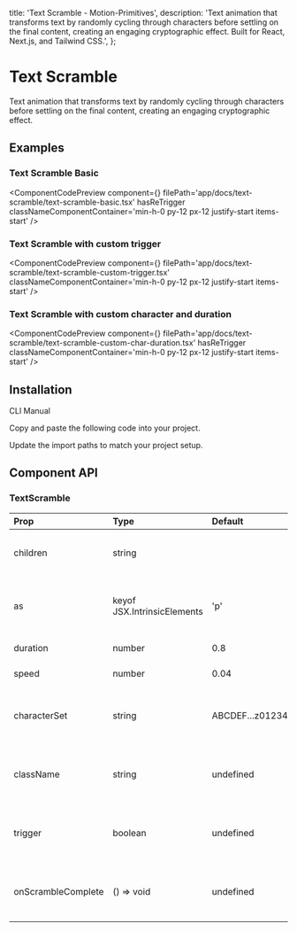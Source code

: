   title: 'Text Scramble - Motion-Primitives',
  description:
    'Text animation that transforms text by randomly cycling through characters before settling on the final content, creating an engaging cryptographic effect. Built for React, Next.js, and Tailwind CSS.',
};


# Text Scramble

Text animation that transforms text by randomly cycling through characters before settling on the final content, creating an engaging cryptographic effect.

## Examples

### Text Scramble Basic

<ComponentCodePreview
  component={<TextScrambleBasic />}
  filePath='app/docs/text-scramble/text-scramble-basic.tsx'
  hasReTrigger
  classNameComponentContainer='min-h-0 py-12 px-12 justify-start items-start'
/>

### Text Scramble with custom trigger

<ComponentCodePreview
  component={<TextScrambleCustomTrigger />}
  filePath='app/docs/text-scramble/text-scramble-custom-trigger.tsx'
  classNameComponentContainer='min-h-0 py-12 px-12 justify-start items-start'
/>

### Text Scramble with custom character and duration

<ComponentCodePreview
  component={<TextScrambleCustomCharacterDuration />}
  filePath='app/docs/text-scramble/text-scramble-custom-char-duration.tsx'
  hasReTrigger
  classNameComponentContainer='min-h-0 py-12 px-12 justify-start items-start'
/>

## Installation

<Tabs defaultValue="cli">

<TabsList>
  <TabsTrigger value='cli'>CLI</TabsTrigger>
  <TabsTrigger value='manual'>Manual</TabsTrigger>
</TabsList>

<TabsContent value="cli">

<InstallationCli value='text-scramble' />

</TabsContent>

<TabsContent value="manual">

<Steps>

<Step>Copy and paste the following code into your project.</Step>

<CodeBlock filePath='components/core/text-scramble.tsx' />

<Step>Update the import paths to match your project setup.</Step>

</Steps>

</TabsContent>

</Tabs>

## Component API

### TextScramble

| Prop               | Type                        | Default              | Description                                         |
| :----------------- | :-------------------------- | :------------------- | :-------------------------------------------------- |
| children           | string                      |                      | The text content to be animated.                    |
| as                 | keyof JSX.IntrinsicElements | 'p'                  | The HTML tag to render, defaults to paragraph.      |
| duration           | number                      | 0.8                  | Duration of the effect.                             |
| speed              | number                      | 0.04                 | Speed of the effect.                                |
| characterSet       | string                      | ABCDEF...z0123456789 | Set of characters for the scramble effect           |
| className          | string                      | undefined            | Optional CSS class for styling the component.       |
| trigger            | boolean                     | undefined            | Controls whether the animation should be triggered. |
| onScrambleComplete | () => void                  | undefined            | Callback function when the animation completes.     |
